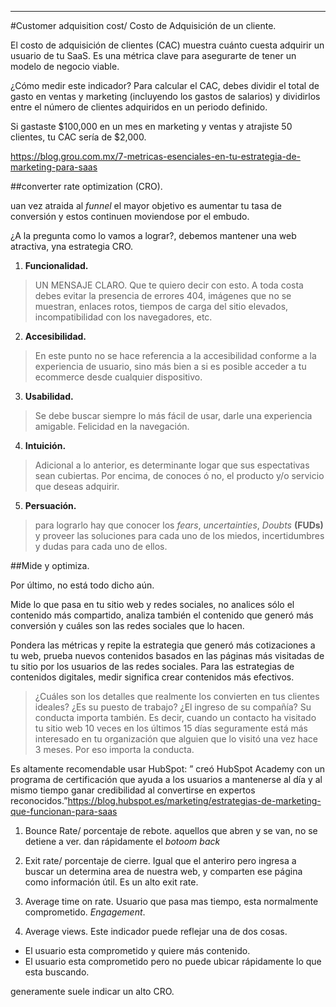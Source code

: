 ___
#Customer adquisition cost/ Costo de Adquisición de un cliente.

El costo de adquisición de clientes (CAC) muestra cuánto cuesta adquirir un usuario de tu SaaS. Es una métrica clave para asegurarte de tener un modelo de negocio viable.

¿Cómo medir este indicador? Para calcular el CAC, debes dividir el total de gasto en ventas y marketing (incluyendo los gastos de salarios) y dividirlos entre el número de clientes adquiridos en un periodo definido.

Si gastaste $100,000 en un mes en marketing y ventas y atrajiste 50 clientes, tu CAC sería de $2,000.

<https://blog.grou.com.mx/7-metricas-esenciales-en-tu-estrategia-de-marketing-para-saas>


##converter rate optimization (CRO).

uan vez atraida al _funnel_ el mayor objetivo es aumentar tu tasa de conversión y estos  continuen moviendose por el embudo.

¿A la pregunta como lo vamos a lograr?, debemos mantener una web atractiva, yna estrategia CRO.

1. **Funcionalidad.**

>UN MENSAJE CLARO. Que te quiero decir con esto.
>A toda costa debes evitar la presencia de errores 404, imágenes que no se muestran, enlaces rotos, tiempos de carga del sitio elevados, incompatibilidad con los navegadores, etc.

2. **Accesibilidad.**

>En este punto no se hace referencia a la accesibilidad conforme a la experiencia de usuario, sino más bien a si es posible acceder a tu ecommerce desde cualquier dispositivo.

3. **Usabilidad.**

>Se debe buscar siempre lo más fácil de usar, darle una experiencia amigable. Felicidad en la navegación.

4. **Intuición.**

>Adicional a lo anterior, es determinante logar que sus espectativas sean cubiertas. Por encima, de conoces ó no, el producto y/o servicio que deseas adquirir.

5. **Persuación.**

>para lograrlo hay que conocer los _fears_, _uncertainties_, _Doubts_ **(FUDs)** y proveer las soluciones para cada uno de los miedos, incertidumbres y dudas para  cada uno de ellos.

##Mide y optimiza.

Por último, no está todo dicho aún.

Mide lo que pasa en tu sitio web y redes sociales, no analices sólo el contenido más compartido,  analiza también el contenido que generó más conversión y cuáles son las redes sociales que lo hacen.

Pondera las métricas y repite la estrategia que generó más cotizaciones a tu web, prueba nuevos contenidos basados en las páginas más visitadas de tu sitio por los usuarios de las redes sociales.
Para las estrategias de contenidos digitales, medir significa crear contenidos más efectivos.

>¿Cuáles son los detalles que realmente los convierten en tus clientes ideales? ¿Es su puesto de trabajo? ¿El ingreso de su compañía? Su conducta importa también. Es decir, cuando un contacto ha visitado tu sitio web 10 veces en los últimos 15 días seguramente está más interesado en tu organización que alguien que lo visitó una vez hace 3 meses. Por eso importa la conducta.

Es altamente recomendable usar HubSpot: " creó HubSpot Academy con un programa de certificación que ayuda a los usuarios a mantenerse al día y al mismo tiempo ganar credibilidad al convertirse en expertos reconocidos."<https://blog.hubspot.es/marketing/estrategias-de-marketing-que-funcionan-para-saas> 

1. Bounce Rate/ porcentaje de rebote. aquellos que abren y se van, no se detiene a ver. dan rápidamente el _botoom back_

2. Exit rate/ porcentaje de cierre. Igual que el anteriro pero ingresa a buscar un determina area de nuestra web, y comparten ese página como información útil. Es un alto exit rate.

3. Average time on rate. Usuario que pasa mas tiempo, esta normalmente comprometido. *Engagement*.

4. Average views. Este indicador puede reflejar una de dos cosas.
* El usuario esta comprometido y quiere más contenido.
* El usuario esta comprometido pero no puede ubicar rápidamente lo que esta buscando.

generamente suele indicar un alto CRO.


